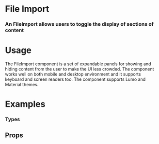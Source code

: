 
<Meta title="Elements|File Import" component={FileImport} />

# File Import

### An FileImport allows users to toggle the display of sections of content

<Preview withToolbar>
  <Story name="Standard">
     <FileImport />
  </Story>
</Preview>

# Usage

The FileImport component is a set of expandable panels for showing and hiding content from the user to make the UI less crowded. The component works well on both mobile and desktop environment and it supports keyboard and screen readers too. The component supports Lumo and Material themes.

# Examples

### Types

<Preview>
  <Story name="Types">
   <CardGrid columns="1">
       <FileImport />
      </CardGrid>
  </Story>
</Preview>


## Props

<Props of={FileImport} />